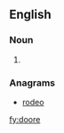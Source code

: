 ==English==

===Noun===
{{en-noun}}

# {{obsolete spelling of|door}}

===Anagrams===
* [[rodeo#English|rodeo]]

[[fy:doore]]